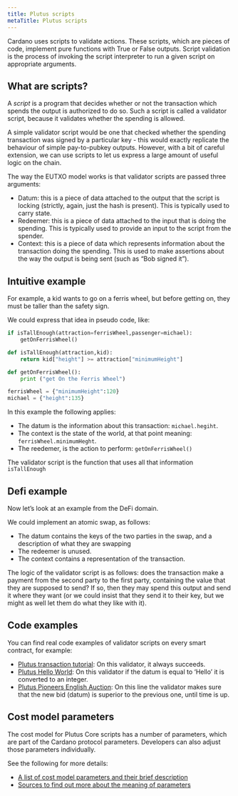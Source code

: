 ```yaml
---
title: Plutus scripts
metaTitle: Plutus scripts
---
```


Cardano uses scripts to validate actions. These scripts, which are pieces of code, implement pure functions with True or False outputs. Script validation is the process of invoking the script interpreter to run a given script on appropriate arguments.

## What are scripts?

A *script* is a program that decides whether or not the transaction which spends the output is authorized to do so. Such a script is called a validator script, because it validates whether the spending is allowed.

A simple validator script would be one that checked whether the spending transaction was signed by a particular key - this would exactly replicate the behaviour of simple pay-to-pubkey outputs. However, with a bit of careful extension, we can use scripts to let us express a large amount of useful logic on the chain.

The way the EUTXO model works is that validator scripts are passed three arguments:

- Datum: this is a piece of data attached to the output that the script is locking (strictly, again, just the hash is present). This is typically used to carry state.
- Redeemer: this is a piece of data attached to the input that is doing the spending. This is typically used to provide an input to the script from the spender.
- Context: this is a piece of data which represents information about the transaction doing the spending. This is used to make assertions about the way the output is being sent (such as “Bob signed it”).

## Intuitive example

For example, a kid wants to go on a ferris wheel, but before getting on, they must be taller than the safety sign.

We could express that idea in pseudo code, like:

```python
if isTallEnough(attraction=ferrisWheel,passenger=michael):
    getOnFerrisWheel()

def isTallEnough(attraction,kid):
    return kid["height"] >= attraction["minimumHeight"]

def getOnFerrisWheel():
    print ("get On the Ferris Wheel")

ferrisWheel = {"minimumHeight":120}
michael = {"height":135}
```

In this example the following applies:

- The datum is the information about this transaction: `michael.hegiht`.
- The context is the state of the world, at that point meaning: `ferrisWheel.minimumHeght`.
- The reedemer, is the action to perform: `getOnFerrisWheel()`

The validator script is the function that uses all that information `isTallEnough`

## Defi example

Now let’s look at an example from the DeFi domain.

We could implement an atomic swap, as follows:

- The datum contains the keys of the two parties in the swap, and a description of what they are swapping
- The redeemer is unused.
- The context contains a representation of the transaction.

The logic of the validator script is as follows: does the transaction make a payment from the second party to the first party, containing the value that they are supposed to send? If so, then they may spend this output and send it where they want (or we could insist that they send it to their key, but we might as well let them do what they like with it).

## Code examples
You can find real code examples of validator scripts on every smart contract, for example:

- [Plutus transaction tutorial](https://github.com/input-output-hk/Alonzo-testnet/blob/main/Alonzo-tutorials/Plutus_transactions_tutorial.md#transaction-to-lock-funds): On this validator, it always succeeds.
- [Plutus Hello World](https://github.com/input-output-hk/Alonzo-testnet/blob/e27563ec0c0c3723376f4d12881cd003a7a7157f/resources/plutus-sources/plutus-helloworld/src/Cardano/PlutusExample/HelloWorld.hs#L47): On this validator if the datum is equal to ‘Hello’ it is converted to an integer.
- [Plutus Pioneers English Auction](https://github.com/input-output-hk/plutus-pioneer-program/blob/024ebd367bf6c4003b482bfb4c6db7d745ec85aa/code/week01/src/Week01/EnglishAuction.hs#L103): On this line the validator makes sure that the new bid (datum) is superior to the previous one, until time is up.

## Cost model parameters 

The cost model for Plutus Core scripts has a number of parameters, which are part of the Cardano protocol parameters. Developers can also adjust those parameters individually. 

See the following for more details:

- [A list of cost model parameters and their brief description](https://plutus.readthedocs.io/en/latest/reference/cost-model-parameters.html)
- [Sources to find out more about the meaning of parameters](https://plutus.readthedocs.io/en/latest/reference/bibliography.html#id13)
